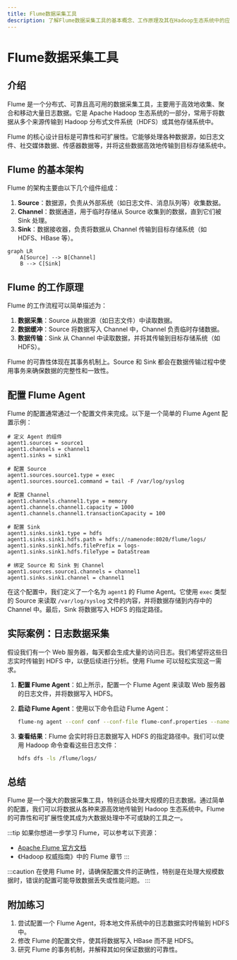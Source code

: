 ```yaml
---
title: Flume数据采集工具
description: 了解Flume数据采集工具的基本概念、工作原理及其在Hadoop生态系统中的应用。本文适合初学者，包含代码示例和实际案例。
---
```


# Flume数据采集工具

## 介绍

Flume 是一个分布式、可靠且高可用的数据采集工具，主要用于高效地收集、聚合和移动大量日志数据。它是 Apache Hadoop 生态系统的一部分，常用于将数据从多个来源传输到 Hadoop 分布式文件系统（HDFS）或其他存储系统中。

Flume 的核心设计目标是可靠性和可扩展性。它能够处理各种数据源，如日志文件、社交媒体数据、传感器数据等，并将这些数据高效地传输到目标存储系统中。

## Flume 的基本架构

Flume 的架构主要由以下几个组件组成：

1. **Source**：数据源，负责从外部系统（如日志文件、消息队列等）收集数据。
2. **Channel**：数据通道，用于临时存储从 Source 收集到的数据，直到它们被 Sink 处理。
3. **Sink**：数据接收器，负责将数据从 Channel 传输到目标存储系统（如 HDFS、HBase 等）。

```mermaid
graph LR
    A[Source] --> B[Channel]
    B --> C[Sink]
```

## Flume 的工作原理

Flume 的工作流程可以简单描述为：

1. **数据采集**：Source 从数据源（如日志文件）中读取数据。
2. **数据缓冲**：Source 将数据写入 Channel 中，Channel 负责临时存储数据。
3. **数据传输**：Sink 从 Channel 中读取数据，并将其传输到目标存储系统（如 HDFS）。

Flume 的可靠性体现在其事务机制上。Source 和 Sink 都会在数据传输过程中使用事务来确保数据的完整性和一致性。

## 配置 Flume Agent

Flume 的配置通常通过一个配置文件来完成。以下是一个简单的 Flume Agent 配置示例：

```properties
# 定义 Agent 的组件
agent1.sources = source1
agent1.channels = channel1
agent1.sinks = sink1

# 配置 Source
agent1.sources.source1.type = exec
agent1.sources.source1.command = tail -F /var/log/syslog

# 配置 Channel
agent1.channels.channel1.type = memory
agent1.channels.channel1.capacity = 1000
agent1.channels.channel1.transactionCapacity = 100

# 配置 Sink
agent1.sinks.sink1.type = hdfs
agent1.sinks.sink1.hdfs.path = hdfs://namenode:8020/flume/logs/
agent1.sinks.sink1.hdfs.filePrefix = logs-
agent1.sinks.sink1.hdfs.fileType = DataStream

# 绑定 Source 和 Sink 到 Channel
agent1.sources.source1.channels = channel1
agent1.sinks.sink1.channel = channel1
```

在这个配置中，我们定义了一个名为 `agent1` 的 Flume Agent。它使用 `exec` 类型的 Source 来读取 `/var/log/syslog` 文件的内容，并将数据存储到内存中的 Channel 中。最后，Sink 将数据写入 HDFS 的指定路径。

## 实际案例：日志数据采集

假设我们有一个 Web 服务器，每天都会生成大量的访问日志。我们希望将这些日志实时传输到 HDFS 中，以便后续进行分析。使用 Flume 可以轻松实现这一需求。

1. **配置 Flume Agent**：如上所示，配置一个 Flume Agent 来读取 Web 服务器的日志文件，并将数据写入 HDFS。
2. **启动 Flume Agent**：使用以下命令启动 Flume Agent：

   ```bash
   flume-ng agent --conf conf --conf-file flume-conf.properties --name agent1 -Dflume.root.logger=INFO,console
   ```

3. **查看结果**：Flume 会实时将日志数据写入 HDFS 的指定路径中。我们可以使用 Hadoop 命令查看这些日志文件：

   ```bash
   hdfs dfs -ls /flume/logs/
   ```

## 总结

Flume 是一个强大的数据采集工具，特别适合处理大规模的日志数据。通过简单的配置，我们可以将数据从各种来源高效地传输到 Hadoop 生态系统中。Flume 的可靠性和可扩展性使其成为大数据处理中不可或缺的工具之一。

:::tip
如果你想进一步学习 Flume，可以参考以下资源：
- [Apache Flume 官方文档](https://flume.apache.org/)
- 《Hadoop 权威指南》中的 Flume 章节
:::

:::caution
在使用 Flume 时，请确保配置文件的正确性，特别是在处理大规模数据时，错误的配置可能导致数据丢失或性能问题。
:::

## 附加练习

1. 尝试配置一个 Flume Agent，将本地文件系统中的日志数据实时传输到 HDFS 中。
2. 修改 Flume 的配置文件，使其将数据写入 HBase 而不是 HDFS。
3. 研究 Flume 的事务机制，并解释其如何保证数据的可靠性。